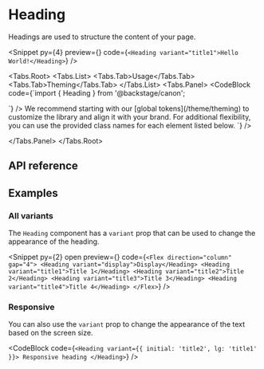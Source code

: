 
# Heading

Headings are used to structure the content of your page.

<Snippet
  py={4}
  preview={<HeadingSnippet story="Title1" />}
  code={`<Heading variant="title1">Hello World!</Heading>`}
/>

<Tabs.Root>
  <Tabs.List>
    <Tabs.Tab>Usage</Tabs.Tab>
    <Tabs.Tab>Theming</Tabs.Tab>
  </Tabs.List>
  <Tabs.Panel>
    <CodeBlock
      code={`import { Heading } from '@backstage/canon';

<Heading />
`}
    />
  </Tabs.Panel>
  <Tabs.Panel>
    We recommend starting with our [global tokens](/theme/theming) to customize the library and align it with
    your brand. For additional flexibility, you can use the provided class names for each element listed below.
    <CodeBlock
      code={`<Heading className="heading" />`}
    />

  </Tabs.Panel>
</Tabs.Root>

## API reference

<PropsTable data={headingPropDefs} />

## Examples

### All variants

The `Heading` component has a `variant` prop that can be used to change the
appearance of the heading.

<Snippet
  py={2}
  open
  preview={<HeadingSnippet story="AllVariants" />}
  code={`<Flex direction="column" gap="4">
    <Heading variant="display">Display</Heading>
    <Heading variant="title1">Title 1</Heading>
    <Heading variant="title2">Title 2</Heading>
    <Heading variant="title3">Title 3</Heading>
    <Heading variant="title4">Title 4</Heading>
</Flex>`}
/>

### Responsive

You can also use the `variant` prop to change the appearance of the text based
on the screen size.

<CodeBlock
  code={`<Heading variant={{ initial: 'title2', lg: 'title1' }}>
    Responsive heading
  </Heading>`}
/>
